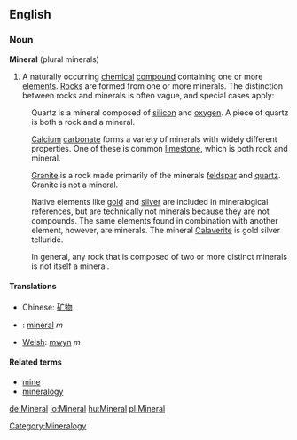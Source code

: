 ==English==
===Noun===
'''Mineral''' (plural minerals)

#A naturally occurring [[chemical]] [[compound]] containing one or more [[element]]s. [[Rock]]s are formed from one or more minerals. The distinction between rocks and minerals is often vague, and special cases apply:

:Quartz is a mineral composed of [[silicon]] and [[oxygen]]. A piece of quartz is both a rock and a mineral.

:[[Calcium]] [[carbonate]] forms a variety of minerals with widely different properties. One of these is common [[limestone]], which is both rock and mineral.

:[[Granite]] is a rock made primarily of the minerals [[feldspar]] and [[quartz]]. Granite is not a mineral.

:Native elements like [[gold]] and [[silver]] are included in mineralogical references, but are technically not minerals because they are not compounds. The same elements found in combination with another element, however, are minerals. The mineral [[Calaverite]] is gold silver telluride.

:In general, any rock that is composed of two or more distinct minerals is not itself a mineral.

====Translations====
*Chinese: [[矿物]]
*{{fr}}: [[minéral]] ''m''
* [[Welsh]]: [[mwyn]] ''m''

====Related terms====
*[[mine]]
*[[mineralogy]]
[[Category:Mineralogy]]

[[de:Mineral]]
[[io:Mineral]]
[[hu:Mineral]]
[[pl:Mineral]]